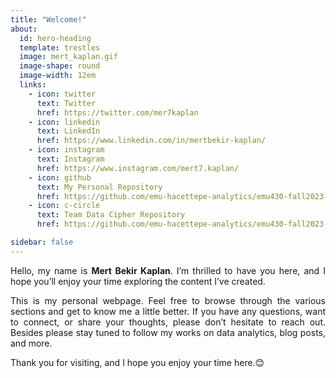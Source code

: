 ```yaml
---
title: "Welcome!"
about:
  id: hero-heading
  template: trestles
  image: mert_kaplan.gif
  image-shape: round
  image-width: 12em
  links: 
    - icon: twitter
      text: Twitter
      href: https://twitter.com/mer7kaplan
    - icon: linkedin
      text: LinkedIn 
      href: https://www.linkedin.com/in/mertbekir-kaplan/
    - icon: instagram
      text: Instagram
      href: https://www.instagram.com/mert7.kaplan/  
    - icon: github
      text: My Personal Repository
      href: https://github.com/emu-hacettepe-analytics/emu430-fall2023-mer7kaplan
    - icon: c-circle
      text: Team Data Cipher Repository
      href: https://github.com/emu-hacettepe-analytics/emu430-fall2023-team-data_ciphers

sidebar: false 
---
```


::: {#hero-heading style="text-align: justify"}
Hello, my name is **Mert Bekir Kaplan**. I'm thrilled to have you here, and I hope you'll enjoy your time exploring the content I've created.

This is my personal webpage. Feel free to browse through the various sections and get to know me a little better. If you have any questions, want to connect, or share your thoughts, please don't hesitate to reach out. Besides please stay tuned to follow my works on data analytics, blog posts, and more.

Thank you for visiting, and I hope you enjoy your time here.😊
:::
